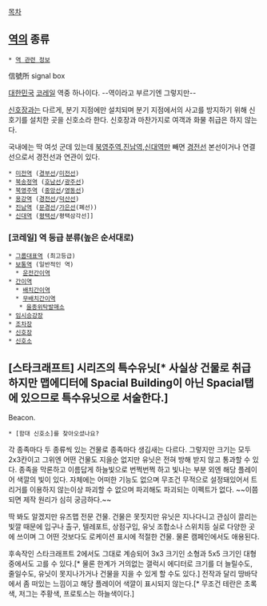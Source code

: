 [[목차]]
== [[역]]의 종류 ==
 * [[역 관련 정보]]

信號所
signal box

[[대한민국]] [[코레일]] 역중 하나이다. --역이라고 부르기엔 그렇지만--

[[신호장]]과는 다르게, 분기 지점에만 설치되며 분기 지점에서의 사고를 방지하기 위해 신호기를 설치한 곳을 신호소라 한다. 신호장과 마찬가지로 여객과 화물 취급은 하지 않는다.

국내에는 딱 여섯 군데 있는데 [[북영주역]],[[진남역]],[[신대역(평택)|신대역]]만 빼면 [[경전선]] 본선이거나 연결선으로서 경전선과 연관이 있다.

 * [[미전역]] ([[경부선]]/[[미전선]])
 * [[북송정역]] ([[호남선]]/[[광주선]])
 * [[북영주역]] ([[중앙선]]/[[영동선]])
 * [[용강역]] ([[경전선]]/[[덕산선]])
 * [[진남역]] ([[문경선]]/[[가은선]](폐선))
 * [[신대역(평택)|신대역]] ([[평택선]]/평택삼각선]]
=== [코레일] 역 등급 분류(높은 순서대로) ===
 * [[그룹대표역]] (최고등급)
 * [[보통역]] (일반적인 역)
   * [[운전간이역]] 
 * [[간이역]]
   * [[배치간이역]] 
   * [[무배치간이역]]
    * [[을종위탁발매소]]
 * [[임시승강장]] 
 * [[조차장]] 
 * [[신호장]] 
 * [[신호소]] 

== [스타크래프트]  시리즈의 특수유닛[* 사실상 건물로 취급하지만 맵에디터에 Spacial Building이 아닌 Spacial탭에 있으므로 특수유닛으로 서술한다.] ==

Beacon.

 * [함대 신호소]를 찾아오셨나요?

각 종족마다 두 종류씩 있는 건물로 종족마다 생김새는 다르다. 그렇지만 크기는 모두 2x3칸이고 그위엔 어떤 건물도 지을순 없지만 유닛은 전혀 방해 받지 않고 통과할 수 있다. 종족을 막론하고 이름답게 하늘빛으로 번쩍번쩍 하고 빛나는 부분 외엔 해당 플레이어 색깔의 빛이 있다. 자체에는 어떠한 기능도 없으며 무조건 무적으로 설정돼있어서 트리거를 이용하지 않는이상 파괴할 수 없으며 파괴해도 파괴되는 이펙트가 없다. ~~이쯤되면 제작 원리가 심히 궁금하다.~~

딱 봐도 알겠지만 유즈맵 전문 건물. 건물은 못짓지만 유닛은 지나다니고 관심이 끌리는 빛깔 때문에 입구나 출구, 텔레포트, 상점구입, 유닛 조합소나 스위치등 실로 다양한 곳에 쓰이며 그 어떤 것보다도 로케이션 표시에 적절한 건물. 물론 캠페인에서도 애용된다.

후속작인 스타크래프트 2에서도 그대로 계승되어 3x3 크기인 소형과 5x5 크기인 대형중에서도 고를 수 있다.[* 물론 한계가 거의없는 갤럭시 에디터로 크기를 더 늘릴수도, 줄일수도, 유닛이 못지나가거나 건물을 지을 수 있게 할 수도 있다.] 전작과 달리 땅바닥에서 좀 떠있는 느낌이고 해당 플레이어 색깔이 표시되지 않는다.[* 무조건 테란은 초록색, 저그는 주황색,  프로토스는 하늘색이다.]
